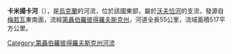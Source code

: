 '''卡米揚卡河'''（{{lang-uk|Кам'янка}}），是[[烏克蘭|烏克蘭]]的河流，位於該國東部，屬於[[沃夫恰河|沃夫恰河]]的支流，發源自[[梅若瓦|梅若瓦]]東南面，流經[[第聶伯羅彼得羅夫斯克州|第聶伯羅彼得羅夫斯克州]]，河道全長55公里，流域面積517平方公里。

{{DEFAULTSORT:Кам'янка (притока Вовчої)}}
[[Category:第聶伯羅彼得羅夫斯克州河流|Category:第聶伯羅彼得羅夫斯克州河流]]


{{Ukraine-river-stub}}